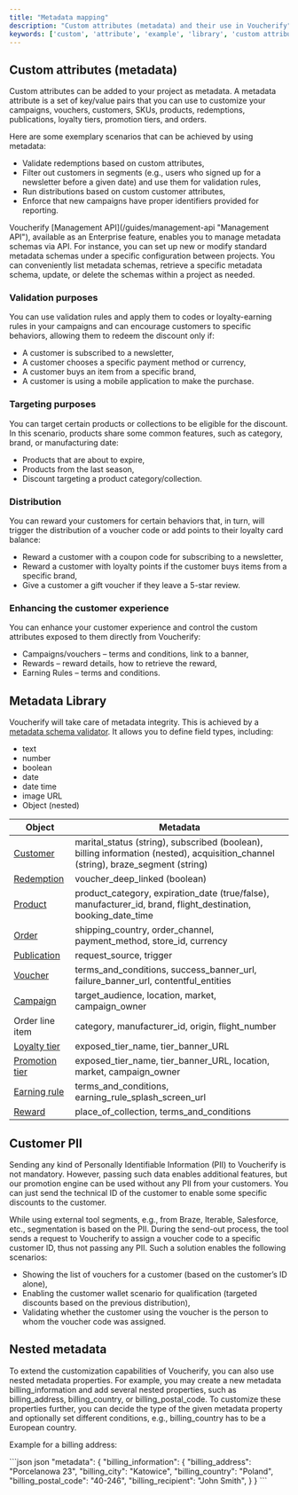 ```yaml
---
title: "Metadata mapping"
description: "Custom attributes (metadata) and their use in Voucherify"
keywords: ['custom', 'attribute', 'example', 'library', 'custom attribute', 'schema']
---
```


## Custom attributes (metadata)

Custom attributes can be added to your project as metadata. A metadata attribute is a set of key/value pairs that you can use to customize your campaigns, vouchers, customers, SKUs, products, redemptions, publications, loyalty tiers, promotion tiers, and orders.

Here are some exemplary scenarios that can be achieved by using metadata:

* Validate redemptions based on custom attributes,
* Filter out customers in segments (e.g., users who signed up for a newsletter before a given date) and use them for validation rules,
* Run distributions based on custom customer attributes,
* Enforce that new campaigns have proper identifiers provided for reporting.

<Note>
  Voucherify [Management API](/guides/management-api "Management API"), available as an Enterprise feature, enables you to manage metadata schemas via API. For instance, you can set up new or modify standard metadata schemas under a specific configuration between projects. You can conveniently list metadata schemas, retrieve a specific metadata schema, update, or delete the schemas within a project as needed.
</Note>

### Validation purposes

You can use validation rules and apply them to codes or loyalty-earning rules in your campaigns and can encourage customers to specific behaviors, allowing them to redeem the discount only if:

* A customer is subscribed to a newsletter,
* A customer chooses a specific payment method or currency,
* A customer buys an item from a specific brand,
* A customer is using a mobile application to make the purchase.

### Targeting purposes

You can target certain products or collections to be eligible for the discount. In this scenario, products share some common features, such as category, brand, or manufacturing date:

* Products that are about to expire,
* Products from the last season,
* Discount targeting a product category/collection.

### Distribution

You can reward your customers for certain behaviors that, in turn, will trigger the distribution of a voucher code or add points to their loyalty card balance:

* Reward a customer with a coupon code for subscribing to a newsletter,
* Reward a customer with loyalty points if the customer buys items from a specific brand,
* Give a customer a gift voucher if they leave a 5-star review.

### Enhancing the customer experience

You can enhance your customer experience and control the custom attributes exposed to them directly from Voucherify:

* Campaigns/vouchers – terms and conditions, link to a banner,
* Rewards – reward details, how to retrieve the reward,
* Earning Rules – terms and conditions.

## Metadata Library

Voucherify will take care of metadata integrity. This is achieved by a [metadata schema validator](https://support.voucherify.io/article/99-schema-validation-metadata). It allows you to define field types, including:

* text
* number
* boolean
* date
* date time
* image URL
* Object (nested)

| Object                                             | Metadata                                                                                                                             |
| -------------------------------------------------- | ------------------------------------------------------------------------------------------------------------------------------------ |
| [Customer](/reference/customer-object)             | marital\_status (string), subscribed (boolean), billing information (nested), acquisition\_channel (string), braze\_segment (string) |
| [Redemption](/reference/redemption-object)         | voucher\_deep\_linked (boolean)                                                                                                      |
| [Product](/reference/product-object)               | product\_category, expiration\_date (true/false), manufacturer\_id, brand, flight\_destination, booking\_date\_time                  |
| [Order](/reference/order-object)                   | shipping\_country, order\_channel, payment\_method, store\_id, currency                                                              |
| [Publication](/reference/publication-object)       | request\_source, trigger                                                                                                             |
| [Voucher](/reference/voucher-object)               | terms\_and\_conditions, success\_banner\_url, failure\_banner\_url, contentful\_entities                                             |
| [Campaign](/reference/campaign-object)             | target\_audience, location, market, campaign\_owner                                                                                  |
| Order line item                                    | category, manufacturer\_id, origin, flight\_number                                                                                   |
| [Loyalty tier](/reference/loyalty-tier-object)     | exposed\_tier\_name, tier\_banner\_URL                                                                                               |
| [Promotion tier](/reference/promotion-tier-object) | exposed\_tier\_name, tier\_banner\_URL, location, market, campaign\_owner                                                            |
| [Earning rule](/reference/earning-rule-object)     | terms\_and\_conditions, earning\_rule\_splash\_screen\_url                                                                           |
| [Reward](/reference/reward-object)                 | place\_of\_collection, terms\_and\_conditions                                                                                        |

## Customer PII

Sending any kind of Personally Identifiable Information (PII) to Voucherify is not mandatory. However, passing such data enables additional features, but our promotion engine can be used without any PII from your customers. You can just send the technical ID of the customer to enable some specific discounts to the customer.

While using external tool segments, e.g., from Braze, Iterable, Salesforce, etc., segmentation is based on the PII. During the send-out process, the tool sends a request to Voucherify to assign a voucher code to a specific customer ID, thus not passing any PII. Such a solution enables the following scenarios:

* Showing the list of vouchers for a customer (based on the customer’s ID alone),
* Enabling the customer wallet scenario for qualification (targeted discounts based on the previous distribution),
* Validating whether the customer using the voucher is the person to whom the voucher code was assigned.

## Nested metadata

To extend the customization capabilities of Voucherify, you can also use nested metadata properties. For example, you may create a new metadata billing\_information and add several nested properties, such as billing\_address, billing\_country, or billing\_postal\_code. To customize these properties further, you can decide the type of the given metadata property and optionally set different conditions, e.g., billing\_country has to be a European country.

Example for a billing address:

<CodeGroup>
  ```json json
  "metadata": {
        "billing_information": {
                "billing_address": "Porcelanowa 23",
                "billing_city": "Katowice",
                "billing_country": "Poland",
                "billing_postal_code": "40-246",
                "billing_recipient": "John Smith",
      }
    }
  ```
</CodeGroup>